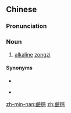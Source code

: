 {{also|碱粽}}
==Chinese==
{{zh-forms|s=碱粽}}

===Pronunciation===
{{zh-pron
|m=jiǎnzòng
|mn=kiⁿ-chàng
|cat=n
}}

===Noun===
{{zh-noun}}

# [[alkaline]] [[zongzi]] {{gloss|a Chinese [[dessert]], sometimes filled with a sweet paste}}

====Synonyms====
* {{zh-l|鹼水粽}}
* {{qualifier|Hakka}} {{zh-l|焿粽}}

{{zh-cat|Desserts}}

[[zh-min-nan:鹼粽]]
[[zh:鹼粽]]